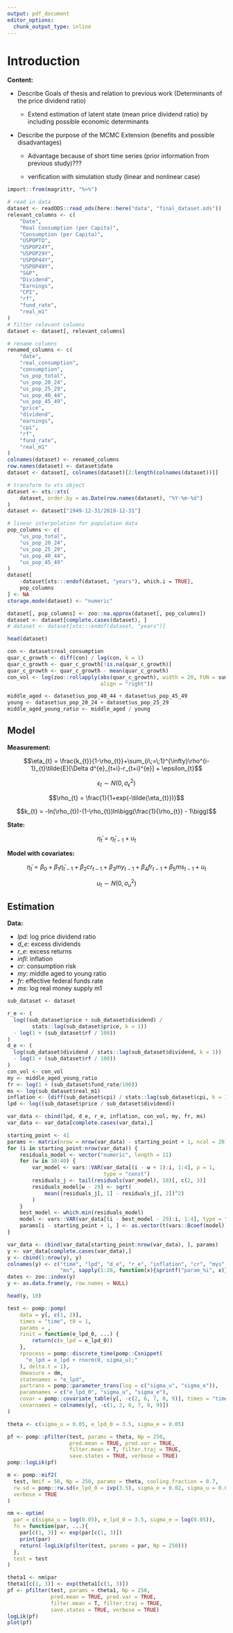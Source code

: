 ```yaml
---
output: pdf_document
editor_options: 
  chunk_output_type: inline
---
```

\mainmatter

# Introduction {#intro}

<!-- **Tips:** -->

<!-- You can label chapter and section titles using `{#label}` after them, e.g., we can reference Chapter \@ref(intro). If you do not manually label them, there will be automatic labels anyway, e.g., Chapter \@ref(methods). -->

<!-- Figures and tables with captions will be placed in `figure` and `table` environments, respectively. -->

<!-- Reference a figure by its code chunk label with the `fig:` prefix, e.g., see Figure \@ref(fig:nice-fig). Similarly, you can reference tables generated from `knitr::kable()`, e.g., see Table \@ref(tab:nice-tab). -->

<!-- You can write citations, too. For example, we are using the **bookdown** package [@R-bookdown] in this sample book, which was built on top of R Markdown and **knitr** [@xie2015]. -->

**Content:**

- Describe Goals of thesis and relation to previous work (Determinants of the price dividend ratio)
    
    - Extend estimation of latent state (mean price dividend ratio) by including possible economic determinants
    
- Describe the purpose of the MCMC Extension (benefits and possible disadvantages)

    - Advantage because of short time series (prior information from previous study)???
    
    - verification with simulation study (linear and nonlinear case)

```r
import::from(magrittr, "%>%")
```


```r
# read in data
dataset <- readODS::read_ods(here::here("data", "final_dataset.ods"))
relevant_columns <- c(
    "Date",
    "Real Consumption (per Capita)",
    "Consumption (per Capita)",
    "USPOPTO",
    "USPOP24Y",
    "USPOP29Y",
    "USPOP44Y",
    "USPOP49Y",
    "S&P",
    "Dividend",
    "Earnings",
    "CPI",
    "rf",
    "fund_rate",
    "real_m1"
)
# filter relevant columns
dataset <- dataset[, relevant_columns]

# rename columns
renamed_columns <- c(
    "date",
    "real_consumption",
    "consumption",
    "us_pop_total",
    "us_pop_20_24",
    "us_pop_25_29",
    "us_pop_40_44",
    "us_pop_45_49",
    "price",
    "dividend",
    "earnings",
    "cpi",
    "rf",
    "fund_rate",
    "real_m1"
)
colnames(dataset) <- renamed_columns
row.names(dataset) <- dataset$date
dataset <- dataset[, colnames(dataset)[2:length(colnames(dataset))]]

# transform to xts object
dataset <- xts::xts(
    dataset, order.by = as.Date(row.names(dataset), "%Y-%m-%d")
)
dataset <- dataset["1949-12-31/2019-12-31"]

# linear interpolation for population data
pop_columns <- c(
    "us_pop_total",
    "us_pop_20_24",
    "us_pop_25_29",
    "us_pop_40_44",
    "us_pop_45_49"
)
dataset[
    -dataset[xts:::endof(dataset, "years"), which.i = TRUE],
    pop_columns
] <- NA
storage.mode(dataset) <- "numeric"

dataset[, pop_columns] <- zoo::na.approx(dataset[, pop_columns])
dataset <- dataset[complete.cases(dataset), ]
# dataset <- dataset[xts:::endof(dataset, "years")]

head(dataset)
```

```r
con <- dataset$real_consumption
quar_c_growth <- diff(con) / lag(con, k = 1)
quar_c_growth <- quar_c_growth[!is.na(quar_c_growth)]
quar_c_growth <- quar_c_growth - mean(quar_c_growth)
con_vol <- log(zoo::rollapply(abs(quar_c_growth), width = 20, FUN = sum, 
                              align = "right"))
```

```r
middle_aged <- dataset$us_pop_40_44 + dataset$us_pop_45_49
young <- dataset$us_pop_20_24 + dataset$us_pop_25_29
middle_aged_young_ratio <- middle_aged / young
```

## Model

**Measurement:**

$$\eta_{t} = \frac{k_{t}}{1-\rho_{t}}+\sum_{i\;=\;1}^{\infty}\rho^{i-1}_{t}\tilde{E}[\Delta d^{e}_{t+i}-r_{t+i}^{e}] + \epsilon_{t}$$

$$\epsilon_{t} \sim N(0, \sigma_{\epsilon}^2)$$

$$\rho_{t} = \frac{1}{1+exp(-\tilde{\eta_{t}})}$$

$$k_{t} = -ln(\rho_{t})-(1-\rho_{t})ln\bigg(\frac{1}{\rho_{t}} - 1\bigg)$$

**State:**

$$\tilde{\eta}_{t} = \tilde{\eta}_{t-1} + u_{t}$$

**Model with covariates:**

$$\tilde{\eta}_{t} = \beta_{0} + \beta_{1}\tilde{\eta}_{t-1} + \beta_{2}cr_{t-1} + \beta_{3}my_{t-1} + \beta_{4}fr_{t-1} + \beta_{5}ms_{t-1} + u_{t}$$

$$u_{t} \sim N(0, \sigma_{u}^2)$$

\newpage

## Estimation

**Data:**

- *lpd*: log price dividend ratio
- *d_e*: excess dividends
- *r_e*: excess returns
- *infl*: inflation
- *cr*: consumption risk
- *my*: middle aged to young ratio
- *fr*: effective federal funds rate
- *ms*: log real money supply m1

```r
sub_dataset <- dataset

r_e <- (
  log((sub_dataset$price + sub_dataset$dividend) / 
        stats::lag(sub_dataset$price, k = 1))
  - log(1 + (sub_dataset$rf / 100))
)
d_e <- (
  log(sub_dataset$dividend / stats::lag(sub_dataset$dividend, k = 1))
  - log(1 + (sub_dataset$rf / 100))
)
con_vol <- con_vol
my <- middle_aged_young_ratio
fr <- log(1 + (sub_dataset$fund_rate/100))
ms <- log(sub_dataset$real_m1)
inflation <- (diff(sub_dataset$cpi) / stats::lag(sub_dataset$cpi, k = 1))
lpd <- log((sub_dataset$price / sub_dataset$dividend))

var_data <- cbind(lpd, d_e, r_e, inflation, con_vol, my, fr, ms)
var_data <- var_data[complete.cases(var_data),]

starting_point <- 41
params <- matrix(nrow = nrow(var_data) - starting_point + 1, ncol = 20)
for (i in starting_point:nrow(var_data)) {
    residuals_model <- vector("numeric", length = 11)
    for (w in 30:40) {
        var_model <- vars::VAR(var_data[(i - w + 1):i, 1:4], p = 1,
                               type = "const")
        residuals_j <- tail(residuals(var_model), 10)[, c(2, 3)]
        residuals_model[w - 29] <- sqrt(
            mean((residuals_j[, 1] - residuals_j[, 2])^2)
        )
    }
    best_model <- which.min(residuals_model)
    model <- vars::VAR(var_data[(i - best_model - 29):i, 1:4], type = "const")
    params[i - starting_point + 1, ] <- as.vector(t(vars::Bcoef(model)))
}

var_data <- cbind(var_data[starting_point:nrow(var_data), ], params)
y <- var_data[complete.cases(var_data),]
y <- cbind(1:nrow(y), y)
colnames(y) <- c("time", "lpd", "d_e", "r_e", "inflation", "cr", "mys", "fr", 
                 "ms", sapply(1:20, function(x){sprintf("param_%i", x)}))
dates <- zoo::index(y)
y <- as.data.frame(y, row.names = NULL)

head(y, 10)
```

```r
test <- pomp::pomp(
    data = y[, c(1, 2)],
    times = "time", t0 = 1,
    params = ,
    rinit = function(e_lpd_0, ...) {
        return(c(e_lpd = e_lpd_0))
    },
    rprocess = pomp::discrete_time(pomp::Csnippet(
      "e_lpd = e_lpd + rnorm(0, sigma_u);"
    ), delta.t = 1),
    dmeasure = dm,
    statenames = "e_lpd",
    partrans = pomp::parameter_trans(log = c("sigma_u", "sigma_e")),
    paramnames = c("e_lpd_0", "sigma_u", "sigma_e"),
    covar = pomp::covariate_table(y[, -c(2, 6, 7, 8, 9)], times = "time"),
    covarnames = colnames(y[, -c(1, 2, 6, 7, 8, 9)])
)

theta <- c(sigma_u = 0.05, e_lpd_0 = 3.5, sigma_e = 0.05)

pf <- pomp::pfilter(test, params = theta, Np = 250, 
                    pred.mean = TRUE, pred.var = TRUE, 
                    filter.mean = T, filter.traj = TRUE, 
                    save.states = TRUE, verbose = TRUE)
pomp::logLik(pf)

m <- pomp::mif2(
  test, Nmif = 50, Np = 250, params = theta, cooling.fraction = 0.7,
  rw.sd = pomp::rw.sd(e_lpd_0 = ivp(3.5), sigma_e = 0.02, sigma_u = 0.02),
  verbose = TRUE
)

nm <- optim(
  par = c(sigma_u = log(0.05), e_lpd_0 = 3.5, sigma_e = log(0.05)),
  fn = function(par, ...){
    par[c(1, 3)] <- exp(par[c(1, 3)])
    print(par)
    return(-logLik(pfilter(test, params = par, Np = 250)))
  },
  test = test
)

theta1 <- nm$par
theta1[c(1, 3)] <- exp(theta1[c(1, 3)])
pf <- pfilter(test, params = theta1, Np = 250, 
              pred.mean = TRUE, pred.var = TRUE, 
              filter.mean = T, filter.traj = TRUE, 
              save.states = TRUE, verbose = TRUE)
logLik(pf)
plot(pf)
```
